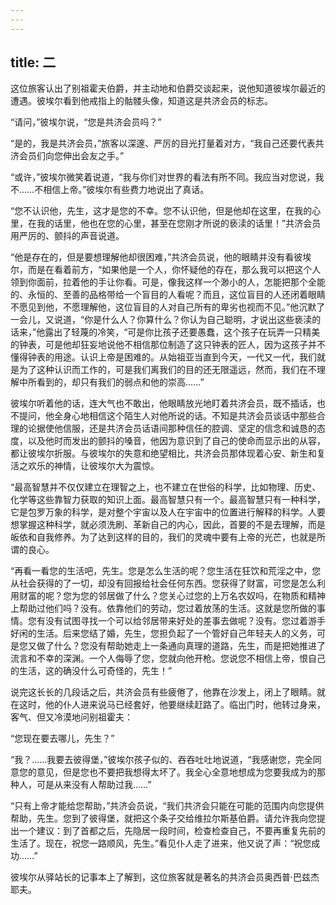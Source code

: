 ```yaml
---
---
---
```

title: 二
---



这位旅客认出了别祖霍夫伯爵，并主动地和伯爵交谈起来，说他知道彼埃尔最近的遭遇。彼埃尔看到他戒指上的骷髅头像，知道这是共济会员的标志。

“请问，”彼埃尔说，“您是共济会员吗？”

“是的，我是共济会员，”旅客以深邃、严厉的目光打量着对方，“我自己还要代表共济会员们向您伸出会友之手。”

“或许，”彼埃尔微笑着说道，“我与你们对世界的看法有所不同。我应当对您说，我不……不相信上帝。”彼埃尔有些费力地说出了真话。

“您不认识他，先生，这才是您的不幸。您不认识他，但是他却在这里，在我的心里，在我的话里，他也在您的心里，甚至在您刚才所说的亵渎的话里！”共济会员用严厉的、颤抖的声音说道。

“他是存在的，但是要想理解他却很困难，”共济会员说，他的眼睛并没有看彼埃尔，而是在看着前方，“如果他是一个人，你怀疑他的存在，那么我可以把这个人领到你面前，拉着他的手让你看。可是，像我这样一个渺小的人，怎能把那个全能的、永恒的、至善的品格带给一个盲目的人看呢？而且，这位盲目的人还闭着眼睛不愿见到他，不愿理解他，这位盲目的人对自己所有的卑劣也视而不见。”他沉默了一会儿，又说道，“你是什么人？你算什么？你认为自己聪明，才说出这些亵渎的话来，”他露出了轻蔑的冷笑，“可是你比孩子还要愚蠢，这个孩子在玩弄一只精美的钟表，可是他却狂妄地说他不相信那位制造了这只钟表的匠人，因为这孩子并不懂得钟表的用途。认识上帝是困难的。从始祖亚当直到今天，一代又一代，我们就是为了这种认识而工作的，可是我们离我们的目的还无限遥远，然而，我们在不理解中所看到的，却只有我们的弱点和他的崇高……”

彼埃尔听着他的话，连大气也不敢出，他眼睛放光地盯着共济会员，既不插话，也不提问，他全身心地相信这个陌生人对他所说的话。不知是共济会员谈话中那些合理的论据使他信服，还是共济会员话语间那种信任的腔调、坚定的信念和诚恳的态度，以及他时而发出的颤抖的嗓音，他因为意识到了自己的使命而显示出的从容，都让彼埃尔折服。与彼埃尔的失意和绝望相比，共济会员那体现着心安、新生和复活之欢乐的神情，让彼埃尔大为震惊。

“最高智慧并不仅仅建立在理智之上，也不建立在世俗的科学，比如物理、历史、化学等这些靠智力获取的知识上面。最高智慧只有一个。最高智慧只有一种科学，它是包罗万象的科学，是对整个宇宙以及人在宇宙中的位置进行解释的科学。人要想掌握这种科学，就必须洗刷、革新自己的内心，因此，首要的不是去理解，而是皈依和自我修养。为了达到这样的目的，我们的灵魂中要有上帝的光芒，也就是所谓的良心。

“再看一看您的生活吧，先生。您是怎么生活的呢？您生活在狂饮和荒淫之中，您从社会获得的了一切，却没有回报给社会任何东西。您获得了财富，可您是怎么利用财富的呢？您为您的邻居做了什么？您关心过您的上万名农奴吗，在物质和精神上帮助过他们吗？没有。依靠他们的劳动，您过着放荡的生活。这就是您所做的事情。您有没有试图寻找一个可以给邻居带来好处的差事去做呢？没有。您过着游手好闲的生活。后来您结了婚，先生，您担负起了一个管好自己年轻夫人的义务，可是您又做了什么？您没有帮助她走上一条通向真理的道路，先生，而是把她推进了流言和不幸的深渊。一个人侮辱了您，您就向他开枪。您说您不相信上帝，恨自己的生活，这的确没什么可奇怪的，先生！”

说完这长长的几段话之后，共济会员有些疲倦了，他靠在沙发上，闭上了眼睛。就在这时，他的仆人进来说马已经套好，他要继续赶路了。临出门时，他转过身来，客气、但又冷漠地问别祖霍夫：

“您现在要去哪儿，先生？”

“我？……我要去彼得堡，”彼埃尔孩子似的、吞吞吐吐地说道，“我感谢您，完全同意您的意见，但是您也不要把我想得太坏了。我全心全意地想成为您要我成为的那种人，可是从来没有人帮助过我……”

“只有上帝才能给您帮助，”共济会员说，“我们共济会只能在可能的范围内向您提供帮助，先生。您到了彼得堡，就把这个条子交给维拉尔斯基伯爵。请允许我向您提出一个建议：到了首都之后，先隐居一段时间，检查检查自己，不要再重复先前的生活了。现在，祝您一路顺风，先生。”看见仆人走了进来，他又说了声：“祝您成功……”

彼埃尔从驿站长的记事本上了解到，这位旅客就是著名的共济会员奥西普·巴兹杰耶夫。